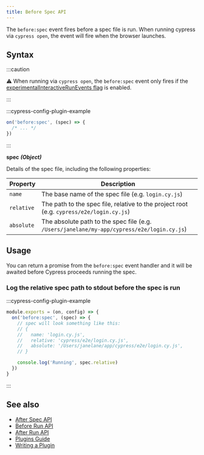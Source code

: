 ```yaml
---
title: Before Spec API
---
```


The `before:spec` event fires before a spec file is run. When running cypress
via `cypress open`, the event will fire when the browser launches.

## Syntax

<WarningSetupNodeEvents />

:::caution

⚠️ When running via `cypress open`, the `before:spec` event only fires if the
[experimentalInteractiveRunEvents flag](/guides/references/configuration#Experiments)
is enabled.

:::

:::cypress-config-plugin-example

```js
on('before:spec', (spec) => {
  /* ... */
})
```

:::

**<Icon name="angle-right" /> spec** **_(Object)_**

Details of the spec file, including the following properties:

| Property   | Description                                                                                |
| ---------- | ------------------------------------------------------------------------------------------ |
| `name`     | The base name of the spec file (e.g. `login.cy.js`)                                        |
| `relative` | The path to the spec file, relative to the project root (e.g. `cypress/e2e/login.cy.js`)   |
| `absolute` | The absolute path to the spec file (e.g. `/Users/janelane/my-app/cypress/e2e/login.cy.js`) |

## Usage

You can return a promise from the `before:spec` event handler and it will be
awaited before Cypress proceeds running the spec.

### Log the relative spec path to stdout before the spec is run

:::cypress-config-plugin-example

```ts
module.exports = (on, config) => {
  on('before:spec', (spec) => {
    // spec will look something like this:
    // {
    //   name: 'login.cy.js',
    //   relative: 'cypress/e2e/login.cy.js',
    //   absolute: '/Users/janelane/app/cypress/e2e/login.cy.js',
    // }

    console.log('Running', spec.relative)
  })
}
```

:::

## See also

- [After Spec API](/api/plugins/after-spec-api)
- [Before Run API](/api/plugins/before-run-api)
- [After Run API](/api/plugins/after-run-api)
- [Plugins Guide](/guides/tooling/plugins-guide)
- [Writing a Plugin](/api/plugins/writing-a-plugin)
